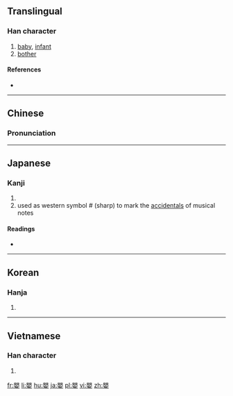 {{also|婴}}
==Translingual==

===Han character===
{{Han char|rn=38|rad=女|as=14|sn=17|four=6640<sub>4</sub>|canj=月金女 (BCV)|ids=⿱[[賏]][[女]]}}

# [[baby]], [[infant]]
# [[bother]]

====References====
* {{Han ref|kx=0273.040|dkj=06828|dj=0541.100|hdz=21086.080|uh=5B30|ud=23344|bh=C0A6|bd=49318}}

----

==Chinese==
{{zh-hanzi-box|[[婴]]|嬰}}

===Pronunciation===
{{zh-pron
|m=yīng
|c=jing1
|mn=eⁿ
|mc=y
|oc=y
|ma=
|cat=n,v
}}

----

==Japanese==

===Kanji===
{{ja-kanji|grade=|rs=女14}}

# {{defn|lang=ja|sort=女14}}
# used as western symbol # (sharp) to mark the [[accidentals]] of musical notes

====Readings====
* {{ja-readings|goon=[[よう]] (yō)|kanon=[[えい]] (ei)|kun=[[ふれる]] (fureru), [[みどりご]] (midorigo)}}

----

==Korean==

===Hanja===
{{ko-hanja|hangeul=영|rv=yeong|mr=yŏng}}

# {{defn|lang=ko|sort=女14}}

----

==Vietnamese==

===Han character===
{{vi-hantu|[[anh]]|rs=女14}}

# {{defn|lang=vi|sort=女14}}

[[fr:嬰]]
[[li:嬰]]
[[hu:嬰]]
[[ja:嬰]]
[[pl:嬰]]
[[vi:嬰]]
[[zh:嬰]]